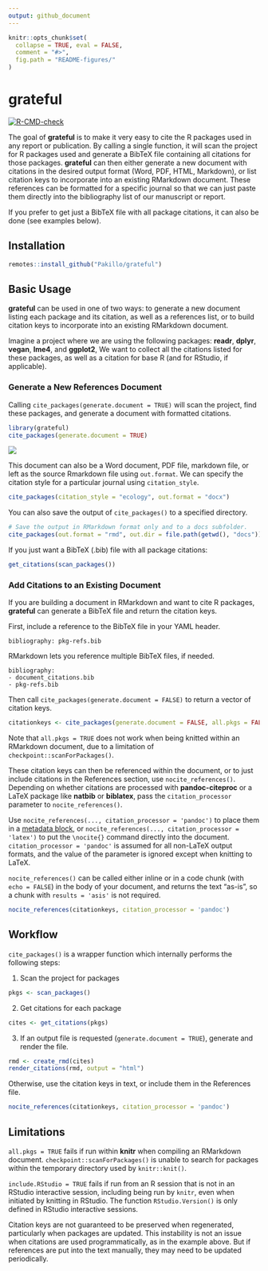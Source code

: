 ```yaml
---
output: github_document
---
```


<!-- README.md is generated from README.Rmd. Please edit that file -->

```r
knitr::opts_chunk$set(
  collapse = TRUE, eval = FALSE, 
  comment = "#>",
  fig.path = "README-figures/"
)
```

# grateful

<!-- badges: start -->
[![R-CMD-check](https://github.com/Pakillo/grateful/workflows/R-CMD-check/badge.svg)](https://github.com/Pakillo/grateful/actions)
<!-- badges: end -->

The goal of **grateful** is to make it very easy to cite the R packages used in any report or publication. By calling a single function, it will scan the project for R packages used and generate a BibTeX file containing all citations for those packages. **grateful** can then either generate a new document with citations in the desired output format (Word, PDF, HTML, Markdown), or list citation keys to incorporate into an existing RMarkdown document. These references can be formatted for a specific journal so that we can just paste them directly into the bibliography list of our manuscript or report.

If you prefer to get just a BibTeX file with all package citations, it can also be done (see examples below).

## Installation

```r
remotes::install_github("Pakillo/grateful")
```

## Basic Usage

**grateful** can be used in one of two ways: to generate a new document listing each package and its citation, as well as a references list, or to build citation keys to incorporate into an existing RMarkdown document. 

Imagine a project where we are using the following packages: **readr**, **dplyr**, **vegan**, **lme4**, and **ggplot2**, We want to collect all the citations listed for these packages, as well as a citation for base R (and for RStudio, if applicable). 

### Generate a New References Document

Calling `cite_packages(generate.document = TRUE)` will scan the project, find these packages, and generate a document with formatted citations.

```r
library(grateful)
cite_packages(generate.document = TRUE)
```

![](example-output.PNG)

This document can also be a Word document, PDF file, markdown file, or left as the source Rmarkdown file using `out.format`. We can specify the citation style for a particular journal using `citation_style`.

```r
cite_packages(citation_style = "ecology", out.format = "docx")
```

You can also save the output of `cite_packages()` to a specified directory.

```r
# Save the output in RMarkdown format only and to a docs subfolder.
cite_packages(out.format = "rmd", out.dir = file.path(getwd(), "docs"))
```

If you just want a BibTeX (.bib) file with all package citations:

```r
get_citations(scan_packages())
```


### Add Citations to an Existing Document

If you are building a document in RMarkdown and want to cite R packages, **grateful** can generate a BibTeX file and return the citation keys. 

First, include a reference to the BibTeX file in your YAML header. 

```
bibliography: pkg-refs.bib
```

RMarkdown lets you reference multiple BibTeX files, if needed.

```
bibliography: 
- document_citations.bib
- pkg-refs.bib
```

Then call `cite_packages(generate.document = FALSE)` to return a vector of citation keys.

```r
citationkeys <- cite_packages(generate.document = FALSE, all.pkgs = FALSE)
```

Note that `all.pkgs = TRUE` does not work when being knitted within an RMarkdown document, due to a limitation of `checkpoint::scanForPackages()`. 

These citation keys can then be referenced within the document, or to just include citations in the References section, use `nocite_references()`. Depending on whether citations are processed with **pandoc-citeproc** or a LaTeX package like **natbib** or **biblatex**, pass the `citation_processor` parameter to `nocite_references()`. 

Use `nocite_references(..., citation_processor = 'pandoc')` to place them in a [metadata block](https://rmarkdown.rstudio.com/authoring_bibliographies_and_citations.html#unused_references_(nocite)), or `nocite_references(..., citation_processor = 'latex')` to put the `\nocite{}` command directly into the document. `citation_processor = 'pandoc'` is assumed for all non-LaTeX output formats, and the value of the parameter is ignored except when knitting to LaTeX. 

`nocite_references()` can be called either inline or in a code chunk (with `echo = FALSE`) in the body of your document, and returns the text "as-is", so a chunk with `results = 'asis'` is not required. 

```r
nocite_references(citationkeys, citation_processor = 'pandoc')
```

## Workflow

`cite_packages()` is a wrapper function which internally performs the following steps:

1. Scan the project for packages

  ```r
  pkgs <- scan_packages()
  ```

2. Get citations for each package

  ```r
  cites <- get_citations(pkgs)
  ```

3. If an output file is requested (`generate.document = TRUE`), generate and render the file.

  ```r
  rmd <- create_rmd(cites)
  render_citations(rmd, output = "html")
  ```
  
  Otherwise, use the citation keys in text, or include them in the References file.
  
  ```r
  nocite_references(citationkeys, citation_processor = 'pandoc')
  ```

## Limitations

`all.pkgs = TRUE` fails if run within **knitr** when compiling an RMarkdown document. `checkpoint::scanForPackages()` is unable to search for packages  within the temporary directory used by `knitr::knit()`.

`include.RStudio = TRUE` fails if run from an R session that is not in an RStudio interactive session, including being run by `knitr`, even when initiated by knitting in RStudio. The function `RStudio.Version()` is only defined in RStudio interactive sessions.

Citation keys are not guaranteed to be preserved when regenerated, particularly when packages are updated. This instability is not an issue when citations are used programmatically, as in the example above. But if references are put into the text manually, they may need to be updated periodically.
